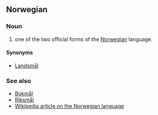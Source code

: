 ==Norwegian==
===Noun===
#one of the two official forms of the [[Norwegian]] language.
====Synonyms====
*[[Landsmål]]
===See also===
*[[Bokmål]]
*[[Riksmål]]
*[[w:Norwegian language|Wikipedia article on the Norwegian language]]